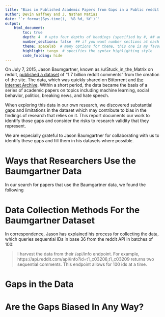 ```yaml
---
title: "Bias in Published Academic Papers from Gaps in a Public reddit Archive"
author: Devin Gaffney and J. Nathan Matias
date: "`r format(Sys.time(), '%B %d, %Y')`"
output: 
    html_document:
        toc: true
        depth: 4  # upto four depths of headings (specified by #, ## and ###)
        number_sections: false  ## if you want number sections at each table header
        theme: spacelab  # many options for theme, this one is my favorite.
        highlight: tango  # specifies the syntax highlighting style
        code_folding: hide
---
```


On July 7, 2015, Jason Baumgartner, known as /u/Stuck_in_the_Matrix on reddit, [published a dataset](https://www.reddit.com/r/bigquery/comments/3cej2b/17_billion_reddit_comments_loaded_on_bigquery/) of "1.7 billion reddit comments" from the creation of the site. The data, which was quickly shared on Bittorrent and [the Internet Archive](https://archive.org/details/2015_reddit_comments_corpus). Within a short period, the data became the basis of a series of academic papers on topics including machine learning, social behavior, politics, breaking news, and hate speech.

When exploring this data in our own research, we discovered substantial gaps and limitations in the dataset which may contribute to bias in the findings of research that relies on it. This report documents our work to identify those gaps and consider the risks to research validity that they represent.

We are especially grateful to Jason Baumgartner for collaborating with us to identify these gaps and fill them in his datasets where possible.

# Ways that Researchers Use the Baumgartner Data
In our search for papers that use the Baumgartner data, we found the following 


# Data Collection Methods For the Baumgartner Dataset
In correspondence, Jason has explained his process for collecting the data, which queries sequential IDs in base 36 from the reddit API in batches of 100:

> I harvest the data from their /api/info endpoint.  For example, https://api.reddit.com/api/info?id=t1_c03208,t1_c03209 returns two sequential comments.  This endpoint allows for 100 ids at a time.  

# Gaps in the Data

# Are the Gaps Biased In Any Way?